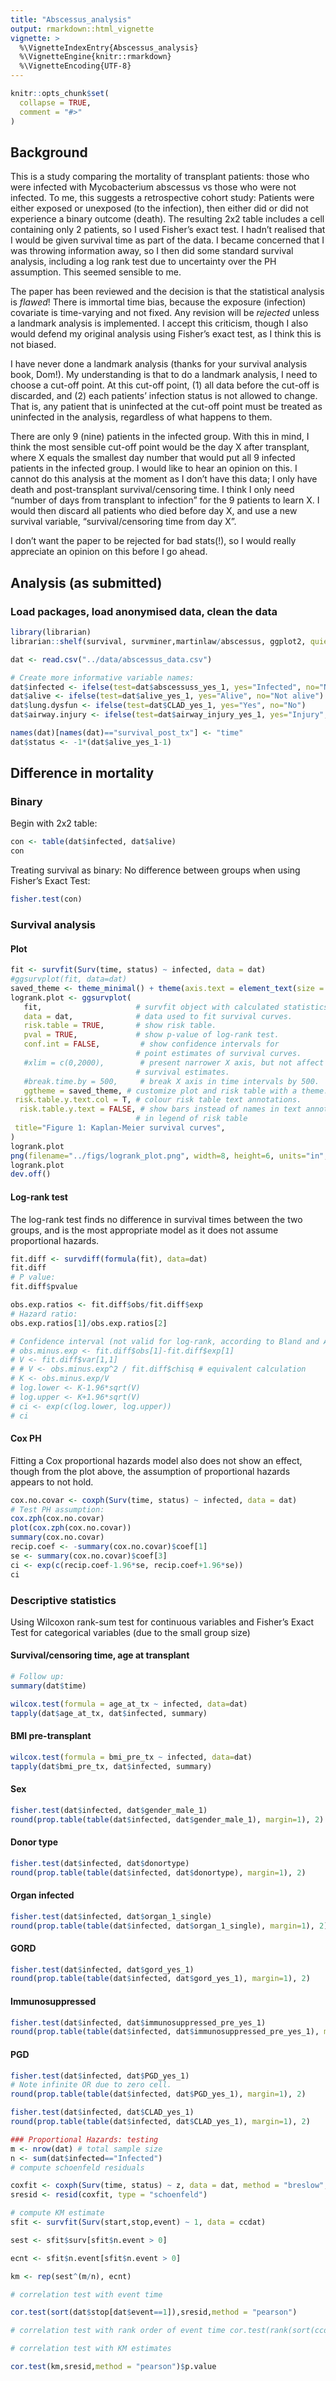 ```yaml
---
title: "Abscessus_analysis"
output: rmarkdown::html_vignette
vignette: >
  %\VignetteIndexEntry{Abscessus_analysis}
  %\VignetteEngine{knitr::rmarkdown}
  %\VignetteEncoding{UTF-8}
---
```


```r
knitr::opts_chunk$set(
  collapse = TRUE,
  comment = "#>"
)
```

## Background
 
This is a study comparing the mortality of transplant patients: those who were infected with Mycobacterium abscessus vs those who were not infected. To me, this suggests a retrospective cohort study: Patients were either exposed or unexposed (to the infection), then either did or did not experience a binary outcome (death). The resulting 2x2 table includes a cell containing only 2 patients, so I used Fisher's exact test. I hadn't realised that I would be given survival time as part of the data. I became concerned that I was throwing information away, so I then did some standard survival analysis, including a log rank test due to uncertainty over the PH assumption. This seemed sensible to me.

The paper has been reviewed and the decision is that the statistical analysis is _flawed_! There is immortal time bias, because the exposure (infection) covariate is time-varying and not fixed. Any revision will be _rejected_ unless a landmark analysis is implemented. I accept this criticism, though I also would defend my original analysis using Fisher's exact test, as I think this is not biased. 

I have never done a landmark analysis (thanks for your survival analysis book, Dom!). My understanding is that to do a landmark analysis, I need to choose a cut-off point. At this cut-off point, (1) all data before the cut-off is discarded, and (2) each patients' infection status is not allowed to change. That is, any patient that is uninfected at the cut-off point must be treated as uninfected in the analysis, regardless of what happens to them.

There are only 9 (nine) patients in the infected group. With this in mind, I think the most sensible cut-off point would be the day X after transplant, where X equals the smallest day number that would put all 9 infected patients in the infected group. I would like to hear an opinion on this. I cannot do this analysis at the moment as I don't have this data; I only have death and post-transplant survival/censoring time. I think I only need "number of days from transplant to infection" for the 9 patients to learn X. I would then discard all patients who died before day X, and use a new survival variable, "survival/censoring time from day X".

I don't want the paper to be rejected for bad stats(!), so I would really appreciate an opinion on this before I go ahead.


## Analysis (as submitted)

### Load packages, load anonymised data, clean the data

```r
library(librarian)
librarian::shelf(survival, survminer,martinlaw/abscessus, ggplot2, quiet=TRUE)

dat <- read.csv("../data/abscessus_data.csv")

# Create more informative variable names:
dat$infected <- ifelse(test=dat$abscessuss_yes_1, yes="Infected", no="Not infected")
dat$alive <- ifelse(test=dat$alive_yes_1, yes="Alive", no="Not alive")
dat$lung.dysfun <- ifelse(test=dat$CLAD_yes_1, yes="Yes", no="No")
dat$airway.injury <- ifelse(test=dat$airway_injury_yes_1, yes="Injury", no="No Injury")

names(dat)[names(dat)=="survival_post_tx"] <- "time"
dat$status <- -1*(dat$alive_yes_1-1)

```

## Difference in mortality
### Binary
Begin with 2x2 table:
```r
con <- table(dat$infected, dat$alive)
con
```

Treating survival as binary: No difference between groups when using Fisher's Exact Test:

```r
fisher.test(con) 
```

### Survival analysis
#### Plot
```r
fit <- survfit(Surv(time, status) ~ infected, data = dat)
#ggsurvplot(fit, data=dat)
saved_theme <- theme_minimal() + theme(axis.text = element_text(size = 10))
logrank.plot <- ggsurvplot(
   fit,                     # survfit object with calculated statistics.
   data = dat,              # data used to fit survival curves. 
   risk.table = TRUE,       # show risk table.
   pval = TRUE,             # show p-value of log-rank test.
   conf.int = FALSE,         # show confidence intervals for 
                            # point estimates of survival curves.
   #xlim = c(0,2000),        # present narrower X axis, but not affect
                            # survival estimates.
   #break.time.by = 500,     # break X axis in time intervals by 500.
   ggtheme = saved_theme, # customize plot and risk table with a theme.
 risk.table.y.text.col = T, # colour risk table text annotations.
  risk.table.y.text = FALSE, # show bars instead of names in text annotations
                            # in legend of risk table
 title="Figure 1: Kaplan-Meier survival curves",
)
logrank.plot
png(filename="../figs/logrank_plot.png", width=8, height=6, units="in", res=300)
logrank.plot
dev.off()
```

#### Log-rank test
The log-rank test finds no difference in survival times between the two groups, and is the most appropriate model as it does not assume proportional hazards.
```r
fit.diff <- survdiff(formula(fit), data=dat)
fit.diff
# P value:
fit.diff$pvalue

obs.exp.ratios <- fit.diff$obs/fit.diff$exp
# Hazard ratio:
obs.exp.ratios[1]/obs.exp.ratios[2]

# Confidence interval (not valid for log-rank, according to Bland and Altman)
# obs.minus.exp <- fit.diff$obs[1]-fit.diff$exp[1]
# V <- fit.diff$var[1,1]
# # V <- obs.minus.exp^2 / fit.diff$chisq # equivalent calculation
# K <- obs.minus.exp/V
# log.lower <- K-1.96*sqrt(V)
# log.upper <- K+1.96*sqrt(V)
# ci <- exp(c(log.lower, log.upper))
# ci
```
#### Cox PH
Fitting a Cox proportional hazards model also does not show an effect, though from the plot above, the assumption of proportional hazards appears to not hold.
```r
cox.no.covar <- coxph(Surv(time, status) ~ infected, data = dat)
# Test PH assumption:
cox.zph(cox.no.covar)
plot(cox.zph(cox.no.covar))
summary(cox.no.covar)
recip.coef <- -summary(cox.no.covar)$coef[1]
se <- summary(cox.no.covar)$coef[3]
ci <- exp(c(recip.coef-1.96*se, recip.coef+1.96*se))
ci
```

### Descriptive statistics
Using Wilcoxon rank-sum test for continuous variables and Fisher's Exact Test for categorical variables (due to the small group size)

#### Survival/censoring time, age at transplant
```r
# Follow up:
summary(dat$time)

wilcox.test(formula = age_at_tx ~ infected, data=dat)
tapply(dat$age_at_tx, dat$infected, summary)
```

#### BMI pre-transplant
```r
wilcox.test(formula = bmi_pre_tx ~ infected, data=dat)
tapply(dat$bmi_pre_tx, dat$infected, summary)
```

#### Sex
```r
fisher.test(dat$infected, dat$gender_male_1)
round(prop.table(table(dat$infected, dat$gender_male_1), margin=1), 2)
```

#### Donor type
```r
fisher.test(dat$infected, dat$donortype)
round(prop.table(table(dat$infected, dat$donortype), margin=1), 2)
```

#### Organ infected
```r
fisher.test(dat$infected, dat$organ_1_single)
round(prop.table(table(dat$infected, dat$organ_1_single), margin=1), 2)
```

#### GORD
```r
fisher.test(dat$infected, dat$gord_yes_1)
round(prop.table(table(dat$infected, dat$gord_yes_1), margin=1), 2)
```

#### Immunosuppressed
```r
fisher.test(dat$infected, dat$immunosuppressed_pre_yes_1)
round(prop.table(table(dat$infected, dat$immunosuppressed_pre_yes_1), margin=1), 2)
```

#### PGD
```r
fisher.test(dat$infected, dat$PGD_yes_1)
# Note infinite OR due to zero cell.
round(prop.table(table(dat$infected, dat$PGD_yes_1), margin=1), 2)

fisher.test(dat$infected, dat$CLAD_yes_1)
round(prop.table(table(dat$infected, dat$CLAD_yes_1), margin=1), 2)
```
```r
### Proportional Hazards: testing
m <- nrow(dat) # total sample size
n <- sum(dat$infected=="Infected")
# compute schoenfeld residuals

coxfit <- coxph(Surv(time, status) ~ z, data = dat, method = "breslow", robust = T)
sresid <- resid(coxfit, type = "schoenfeld")

# compute KM estimate
sfit <- survfit(Surv(start,stop,event) ~ 1, data = ccdat)

sest <- sfit$surv[sfit$n.event > 0]

ecnt <- sfit$n.event[sfit$n.event > 0]

km <- rep(sest^(m/n), ecnt)

# correlation test with event time

cor.test(sort(dat$stop[dat$event==1]),sresid,method = "pearson")

# correlation test with rank order of event time cor.test(rank(sort(ccdat$stop[ccdat$event==1])),sresid,method = "pearson”)

# correlation test with KM estimates

cor.test(km,sresid,method = "pearson")$p.value
```




